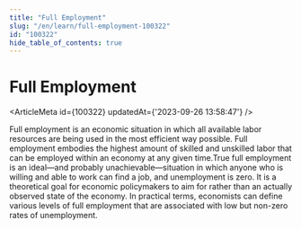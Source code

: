 ```yaml
---
title: "Full Employment"
slug: "/en/learn/full-employment-100322"
id: "100322"
hide_table_of_contents: true
---
```



# Full Employment

<ArticleMeta id={100322} updatedAt={'2023-09-26 13:58:47'} />
<div className='border-solid border-b border-t-0 my-4 border-[var(--ifm-color-gray-300)]' />

Full employment is an economic situation in which all available labor resources are being used in the most efficient way possible. Full employment embodies the highest amount of skilled and unskilled labor that can be employed within an economy at any given time.True full employment is an ideal—and probably unachievable—situation in which anyone who is willing and able to work can find a job, and unemployment is zero. It is a theoretical goal for economic policymakers to aim for rather than an actually observed state of the economy. In practical terms, economists can define various levels of full employment that are associated with low but non-zero rates of unemployment.
